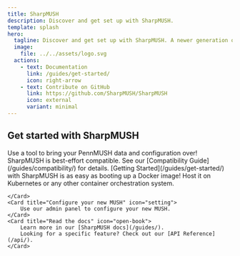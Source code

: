 ```yaml
---
title: SharpMUSH
description: Discover and get set up with SharpMUSH.
template: splash
hero:
  tagline: Discover and get set up with SharpMUSH. A newer generation of MUSH.
  image:
    file: ../../assets/logo.svg
  actions:
    - text: Documentation
      link: /guides/get-started/
      icon: right-arrow
    - text: Contribute on GitHub
      link: https://github.com/SharpMUSH/SharpMUSH
      icon: external
      variant: minimal
---
```



## Get started with SharpMUSH

<CardGrid stagger>
	<Card title="Bring over PennMUSH" icon="rocket">
		Use a tool to bring your PennMUSH data and configuration over! SharpMUSH is best-effort compatible.
		See our [Compatibility Guide](/guides/compatibility/) for details.
	</Card>
	<Card title="Runs on Docker" icon="seti:docker">
		[Getting Started](/guides/get-started/) with SharpMUSH is as easy as booting up a Docker image! Host it on Kubernetes or any other container orchestration system. 
		
	</Card>
	<Card title="Configure your new MUSH" icon="setting">
		Use our admin panel to configure your new MUSH.
	</Card>
	<Card title="Read the docs" icon="open-book">
		Learn more in our [SharpMUSH docs](/guides/). 
		Looking for a specific feature? Check out our [API Reference](/api/).
	</Card>
</CardGrid>
